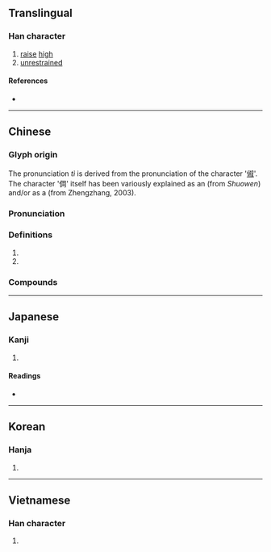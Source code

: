 {{character info/new}}
==Translingual==

===Han character===
{{Han char|rn=9|rad=人|as=08|sn=10|four=27220|canj=OBGR|ids=⿰亻周}}

# [[raise]] [[high]]
# [[unrestrained]]

====References====
* {{Han ref|kx=0108.070|dkj=00778|dj=0230.030|hdz=10181.070|uh=501C|ud=20508|bh=D0D7|bd=53463}}

----

==Chinese==
{{zh-forms}}

===Glyph origin===
{{Han etym}}
The pronunciation ''tì'' is derived from the pronunciation of the character '[[俶]]'. The character '倜' itself has been variously explained as an {{Han compound|人|alt1=亻|周|ls=ic|}} (from ''Shuowen'') and/or as a {{Han compound|人|alt1=亻|周|ls=psc|c1=s|c2=p}} (from Zhengzhang, 2003).

===Pronunciation===
{{zh-pron
|m=tì
|c=tik1
|mn=qz:thiak/xm,zz:thek
|mc=y
|oc=y
|ma=
|cat=v,a
}}

===Definitions===
{{zh-hanzi}}

# {{n-g|Used in {{zh-l|倜儻}} and {{zh-l|倜然}}.}}
# {{qualifier|Used as a given name or as a component of a [[given name]] in China.}}

===Compounds===
{{zh-der|倜儻不羈|倜儻不群|倜儻|風流倜儻|倜然}}

----

==Japanese==

===Kanji===
{{ja-kanji|grade=|rs=人08}}

# {{defn|lang=ja|sort=人08}}

====Readings====
* {{ja-readings|on=[[てき]] (teki), [[ちゃく]] (chaku), [[ちゅう]] (chū), [[う]] (chyu)|kun=[[すぐれる]] (sugureru), [[おろか]] (oroka), [[そむく]] (somuku)}}

----

==Korean==

===Hanja===
{{ko-hanja|hangeul=척|rv=cheok|mr=ch'ŏk}}

# {{defn|lang=ko|sort=人08}}

----

==Vietnamese==

===Han character===
{{vi-hantu|[[thích]]|rs=人08}}

# {{defn|lang=vi|sort=人08}}